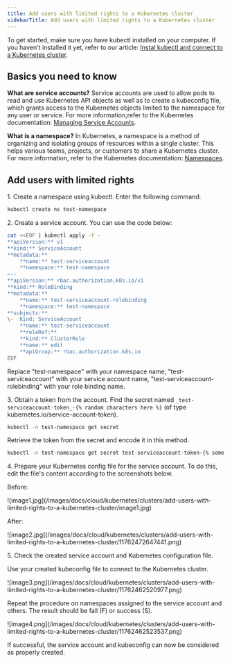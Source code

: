 ---
title: Add users with limited rights to a Kubernetes cluster
sidebarTitle: Add users with limited rights to a Kubernetes cluster
---

To get started, make sure you have kubectl installed on your computer. If you haven't installed it yet, refer to our article: [Instal kubectl and connect to a Kubernetes cluster](/cloud/kubernetes/clusters/connect/install-kubectl-and-connect-to-a-kubernetes-cluster).

## Basics you need to know

**What are service accounts?** Service accounts are used to allow pods to read and use Kubernetes API objects as well as to create a kubeconfig file, which grants access to the Kubernetes objects limited to the namespace for any user or service. For more information,refer to the Kubernetes documentation: [Managing Service Accounts](https://kubernetes.io/docs/reference/access-authn-authz/service-accounts-admin).

**What is a namespace?** In Kubernetes, a namespace is a method of organizing and isolating groups of resources within a single cluster. This helps various teams, projects, or customers to share a Kubernetes cluster. For more information, refer to the Kubernetes documentation: [Namespaces](https://kubernetes.io/docs/concepts/overview/working-with-objects/namespaces).

## Add users with limited rights

1\. Create a namespace using kubectl. Enter the following command:

```sh
kubectl create ns test-namespace
 ```

2\. Create a service account. You can use the code below:

```sh
cat <<EOF | kubectl apply -f -
**apiVersion:** v1  
**kind:** ServiceAccount  
**metadata:**  
    **name:** test-serviceaccount  
    **namespace:** test-namespace  
–--  
**apiVersion:** rbac.authorization.k8s.io/v1  
**kind:** RoleBinding  
**metadata:**  
    **name:** test-serviceaccount-rolebinding  
    **namespace:** test-namespace  
**subjects:**  
\-	Kind: ServiceAccount  
    **name:** test-serviceaccount  
    **roleRef:**  
    **kind:** ClusterRole  
    **name:** edit   
    **apiGroup:** rbac.authorization.k8s.io  
EOF
 ```

Replace "test-namespace" with your namespace name, "test-serviceaccount" with your service account name, "test-serviceaccount-rolebinding" with your role binding name. 

3\. Obtain a token from the account. Find the secret named `_test-serviceaccount-token_-{% random characters here %}` (of type kubernetes.io/service-account-token). 

```sh
kubectl -n test-namespace get secret
 ```

Retrieve the token from the secret and encode it in this method.

```sh
kubectl -n test-namespace get secret test-serviceaccount-token-{% some random characters here%} -o jsonpath="{.data.token}" | base64 -d
 ```

4\. Prepare your Kubernetes config file for the service account. To do this, edit the file's content according to the screenshots below.

Before:


<Frame>![image1.jpg](/images/docs/cloud/kubernetes/clusters/add-users-with-limited-rights-to-a-kubernetes-cluster/image1.jpg)</Frame>



After:


<Frame>![image2.jpg](/images/docs/cloud/kubernetes/clusters/add-users-with-limited-rights-to-a-kubernetes-cluster/11762472647441.png)</Frame>



5\. Check the created service account and Kubernetes configuration file.

Use your created kubeconfig file to connect to the Kubernetes cluster.


<Frame>![image3.png](/images/docs/cloud/kubernetes/clusters/add-users-with-limited-rights-to-a-kubernetes-cluster/11762462520977.png)</Frame>



Repeat the procedure on namespaces assigned to the service account and others. The result should be fail (F) or success (S).


<Frame>![image4.png](/images/docs/cloud/kubernetes/clusters/add-users-with-limited-rights-to-a-kubernetes-cluster/11762462523537.png)</Frame>



If successful, the service account and kubeconfig can now be considered as properly created.